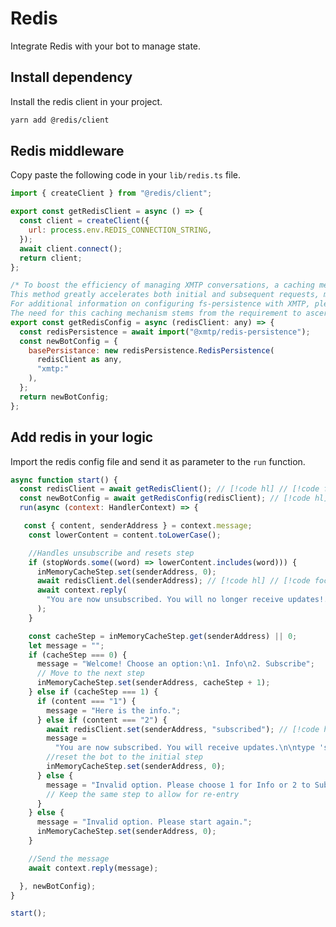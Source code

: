# Redis

Integrate Redis with your bot to manage state.

## Install dependency

Install the redis client in your project.

```bash
yarn add @redis/client
```

## Redis middleware

Copy paste the following code in your `lib/redis.ts` file.

```jsx [lib/redis.ts]
import { createClient } from "@redis/client";

export const getRedisClient = async () => {
  const client = createClient({
    url: process.env.REDIS_CONNECTION_STRING,
  });
  await client.connect();
  return client;
};

/* To boost the efficiency of managing XMTP conversations, a caching mechanism is essential. Utilizing fs-persistence or Redis allows the system to swiftly verify the existence of a conversation, eliminating the need to reload and inspect every conversation.
This method greatly accelerates both initial and subsequent requests, minimizing wait times and preventing timeouts.
For additional information on configuring fs-persistence with XMTP, please consult the fs-persistence documentation.
The need for this caching mechanism stems from the requirement to ascertain whether newConversation is continuing an existing conversation or starting a new one. This verification aids in avoiding duplicate conversations with the same user, ensuring compliance with privacy standards. */
export const getRedisConfig = async (redisClient: any) => {
  const redisPersistence = await import("@xmtp/redis-persistence");
  const newBotConfig = {
    basePersistance: new redisPersistence.RedisPersistence(
      redisClient as any,
      "xmtp:"
    ),
  };
  return newBotConfig;
};
```

## Add redis in your logic

Import the redis config file and send it as parameter to the `run` function.

```jsx [src/index.ts]
async function start() {
  const redisClient = await getRedisClient(); // [!code hl] // [!code focus]
  const newBotConfig = await getRedisConfig(redisClient); // [!code hl] // [!code focus]
  run(async (context: HandlerContext) => {

   const { content, senderAddress } = context.message;
    const lowerContent = content.toLowerCase();

    //Handles unsubscribe and resets step
    if (stopWords.some((word) => lowerContent.includes(word))) {
      inMemoryCacheStep.set(senderAddress, 0);
      await redisClient.del(senderAddress); // [!code hl] // [!code focus]
      await context.reply(
        "You are now unsubscribed. You will no longer receive updates!.",
      );
    }

    const cacheStep = inMemoryCacheStep.get(senderAddress) || 0;
    let message = "";
    if (cacheStep === 0) {
      message = "Welcome! Choose an option:\n1. Info\n2. Subscribe";
      // Move to the next step
      inMemoryCacheStep.set(senderAddress, cacheStep + 1);
    } else if (cacheStep === 1) {
      if (content === "1") {
        message = "Here is the info.";
      } else if (content === "2") {
        await redisClient.set(senderAddress, "subscribed"); // [!code hl] // [!code focus]
        message =
          "You are now subscribed. You will receive updates.\n\ntype 'stop' to unsubscribe";
        //reset the bot to the initial step
        inMemoryCacheStep.set(senderAddress, 0);
      } else {
        message = "Invalid option. Please choose 1 for Info or 2 to Subscribe.";
        // Keep the same step to allow for re-entry
      }
    } else {
      message = "Invalid option. Please start again.";
      inMemoryCacheStep.set(senderAddress, 0);
    }

    //Send the message
    await context.reply(message);

  }, newBotConfig);
}

start();
```
